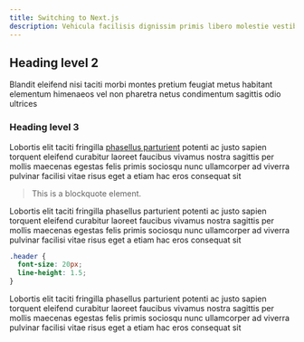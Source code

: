 ```yaml
---
title: Switching to Next.js
description: Vehicula facilisis dignissim primis libero molestie vestibulum cubilia cursus vivamus rutrum venenatis nisi dictum a curabitur at aliquam lacus parturient
---
```

## Heading level 2

Blandit eleifend nisi taciti morbi montes pretium feugiat metus habitant elementum himenaeos vel non pharetra netus condimentum sagittis odio ultrices

### Heading level 3

Lobortis elit taciti fringilla [phasellus parturient](https://google.com) potenti ac justo sapien torquent eleifend curabitur laoreet faucibus vivamus nostra sagittis per mollis maecenas egestas felis primis sociosqu nunc ullamcorper ad viverra pulvinar facilisi vitae risus eget a etiam hac eros consequat sit

> This is a blockquote element.

Lobortis elit taciti fringilla phasellus parturient potenti ac justo sapien torquent eleifend curabitur laoreet faucibus vivamus nostra sagittis per mollis maecenas egestas felis primis sociosqu nunc ullamcorper ad viverra pulvinar facilisi vitae risus eget a etiam hac eros consequat sit

```css
.header {
  font-size: 20px;
  line-height: 1.5;
}
```

Lobortis elit taciti fringilla phasellus parturient potenti ac justo sapien torquent eleifend curabitur laoreet faucibus vivamus nostra sagittis per mollis maecenas egestas felis primis sociosqu nunc ullamcorper ad viverra pulvinar facilisi vitae risus eget a etiam hac eros consequat sit
